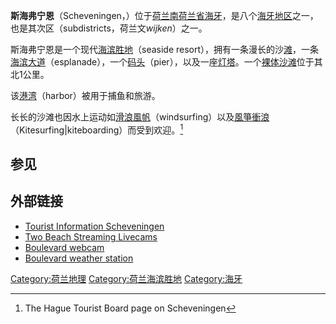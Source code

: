 {{noteTA
|G1=荷兰地名
}}

{{Infobox settlement
| name                    = 席凡寧根
| native_name             = Scheveningen
| native_name_lang        = nl
| settlement_type         = [[海牙|海牙市]]的行政區
| image_skyline           = 010 Scheveningen pier in Hague, Netherlands.jpg
| image_alt               = 
| image_caption           = 席凡寧根碼頭
| image_flag              = Scheveningen flaggen.jpg
| flag_alt                = 
| image_seal              = 
| seal_alt                = 
| image_shield            = Scheveningen wapen.svg
| image_map               = Haagse stadsdeel-scheveningen.PNG
| map_alt                 = 
| map_caption             = 席凡寧根（綠色區域）在海牙市地圖上的位置
| pushpin_map             = Netherlands
| pushpin_label_position  = 
| pushpin_map_alt         = 
| pushpin_map_caption     = 席凡寧根在荷蘭地圖上的位置
|latd =52 |latm =06 |lats=29  |latNS  =N
|longd=4  |longm=16 |longs=23 |longEW =E
|coordinates_region = NL
|subdivision_type = 國家
|subdivision_name = {{flag|Netherlands}}
|subdivision_type1 = 省
|subdivision_name1 = {{flag|South Holland}}
|subdivision_type2 = [[荷蘭10萬人口以上城市列表|市]]與[[基層政權|自治市]]
|subdivision_name2 = [[File:Flag_of_The_Hague.svg|22px]] [[海牙|海牙]]
| unit_pref               = Metric
| population_as_of        = 2015 
| population_footnotes    = <ref name="inwoneraantal">{{Cite web |url=http://www.denhaag.buurtmonitor.nl/default.aspx?cat_open=Bevolking |title=Buurtmonitor Den Haag |access-date=2018-06-14 |archive-date=2015-11-17 |archive-url=https://web.archive.org/web/20151117023317/http://www.denhaag.buurtmonitor.nl/default.aspx?cat_open=Bevolking |dead-url=no }}</ref>
| population_total        = 55,717人
| population_note         = 
| website                 = {{URL|https://www.denhaag.nl/nl/in-de-stad/stadsdelen/scheveningen.htm}}
| footnotes               = 
}}

'''斯海弗宁恩'''（Scheveningen，{{IPA-nl|ˈsxeːvənɪŋə(n)|-|Nl-Scheveningen.ogg}}）位于[[荷兰|荷兰]][[南荷兰省|南荷兰省]][[海牙|海牙]]，是八个[[海牙地区|海牙地区]]之一，也是其次区（subdistricts，荷兰文''wijken''）之一。

斯海弗宁恩是一个现代[[海滨胜地|海滨胜地]]（seaside resort），拥有一条漫长的沙[[滩|滩]]，一条[[海滨大道|海滨大道]]（esplanade），一个[[码头|码头]]（pier），以及一座[[灯塔|灯塔]]。一个[[裸体沙滩|裸体沙滩]]位于其北1公里。

该[[港湾|港湾]]（harbor）被用于捕鱼和旅游。

长长的沙滩也因水上运动如[[滑浪風帆|滑浪風帆]]（windsurfing）以及[[風箏衝浪|風箏衝浪]]（Kitesurfing|kiteboarding）而受到欢迎。<ref> The Hague Tourist Board page on Scheveningen{{cite web |url=http://www2.holland.com/denhaag/gb/discover/coast/scheveningen/watersports/index.jsp |title=存档副本 |accessdate=2008-04-11 |deadurl=yes |archiveurl=https://web.archive.org/web/20080116040013/http://www2.holland.com/denhaag/gb/discover/coast/scheveningen/watersports/index.jsp |archivedate=2008-01-16 }}</ref>

== 参见 ==
<references/>

== 外部链接 ==
{{commons|Scheveningen}}
*[http://www.scheveningen.info/en/ Tourist Information Scheveningen] {{Wayback|url=http://www.scheveningen.info/en/ |date=20110916070103 }}
*[http://www.scheveningenlive.nl/ Two Beach Streaming Livecams] {{Wayback|url=http://www.scheveningenlive.nl/ |date=20201227093946 }}
*[http://weerstation.hubertnet.nl:81/ Boulevard webcam] {{Wayback|url=http://weerstation.hubertnet.nl:81/ |date=20060701044614 }}
*[http://scheveningen.hubertnet.nl/ Boulevard weather station] {{Wayback|url=http://scheveningen.hubertnet.nl/ |date=20061205230939 }}

{{Authority control}}
[[Category:荷兰地理|Category:荷兰地理]]
[[Category:荷兰海滨胜地|Category:荷兰海滨胜地]]
[[Category:海牙|Category:海牙]]